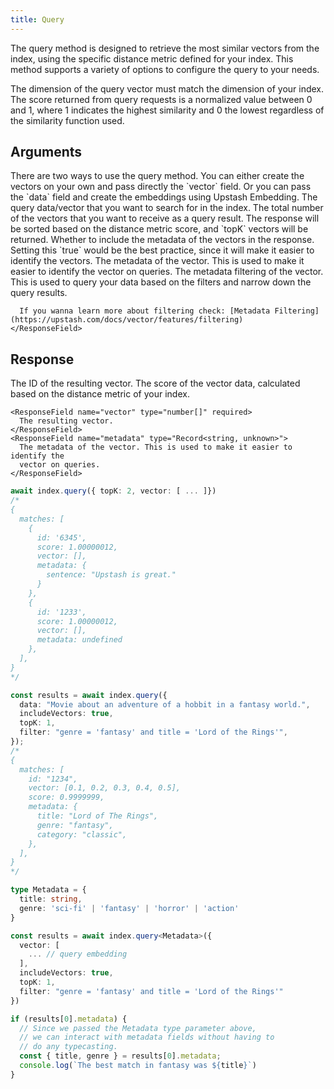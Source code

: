 ```yaml
---
title: Query
---
```


The query method is designed to retrieve the most similar vectors from the index, using the specific distance metric defined for your index. This method supports a variety of options to configure the query to your needs.

<Note>
  The dimension of the query vector must match the dimension of your index.
</Note>

<Note>
  The score returned from query requests is a normalized value between 0 and 1,
  where 1 indicates the highest similarity and 0 the lowest regardless of the
  similarity function used.
</Note>

## Arguments

<ResponseField name="Payload" type="QueryOptions" required>
  <Expandable defaultOpen="true">
    <ResponseField name="vector | data" type="number[] | string" required>
      <Note>
        There are two ways to use the query method. You can either create the vectors on your own and pass directly the `vector` field. Or you can pass the `data` field and create the embeddings using Upstash Embedding. 
      </Note>
      The query data/vector that you want to search for in the index.
    </ResponseField>
    <ResponseField name="topK" type="number" required>
      The total number of the vectors that you want to receive as a query
      result. The response will be sorted based on the distance metric score,
      and `topK` vectors will be returned.
    </ResponseField>
    <ResponseField name="includeMetadata" type="boolean">
      Whether to include the metadata of the vectors in the response. Setting
      this `true` would be the best practice, since it will make it easier to
      identify the vectors.
    </ResponseField>
    <ResponseField name="includeVectors" type="boolean">
      The metadata of the vector. This is used to make it easier to identify the
      vector on queries.
    </ResponseField>
    <ResponseField name="filter" type="string" >
      The metadata filtering of the vector. This is used to query your data based on the filters and narrow down the query results.

      If you wanna learn more about filtering check: [Metadata Filtering](https://upstash.com/docs/vector/features/filtering)
    </ResponseField>

  </Expandable>
</ResponseField>

## Response

<ResponseField name="QueryResponse" type="Vector[]" required>
  <Expandable defaultOpen="true">
    <ResponseField name="id" type="string | number" required>
      The ID of the resulting vector.
    </ResponseField>
	<ResponseField name="score" type="number" required>
      The score of the vector data, calculated based on the distance metric of your index.
    </ResponseField>

    <ResponseField name="vector" type="number[]" required>
      The resulting vector.
    </ResponseField>
    <ResponseField name="metadata" type="Record<string, unknown>">
      The metadata of the vector. This is used to make it easier to identify the
      vector on queries.
    </ResponseField>

  </Expandable>
</ResponseField>

<RequestExample>

```typescript Using Vector
await index.query({ topK: 2, vector: [ ... ]})
/*
{
  matches: [
    {
      id: '6345',
      score: 1.00000012,
      vector: [],
      metadata: {
		sentence: "Upstash is great."
	  }
    },
    {
      id: '1233',
      score: 1.00000012,
      vector: [],
      metadata: undefined
    },
  ],
}
*/
```

```typescript Using Data
const results = await index.query({
  data: "Movie about an adventure of a hobbit in a fantasy world.",
  includeVectors: true,
  topK: 1,
  filter: "genre = 'fantasy' and title = 'Lord of the Rings'",
});
/*
{
  matches: [
    id: "1234",
    vector: [0.1, 0.2, 0.3, 0.4, 0.5],
    score: 0.9999999,
    metadata: {
      title: "Lord of The Rings",
      genre: "fantasy",
      category: "classic",
    },
  ],
}
*/
```

```typescript Improved Typechecking
type Metadata = {
  title: string,
  genre: 'sci-fi' | 'fantasy' | 'horror' | 'action'
}

const results = await index.query<Metadata>({
  vector: [
    ... // query embedding
  ],
  includeVectors: true,
  topK: 1,
  filter: "genre = 'fantasy' and title = 'Lord of the Rings'"
})

if (results[0].metadata) {
  // Since we passed the Metadata type parameter above,
  // we can interact with metadata fields without having to
  // do any typecasting.
  const { title, genre } = results[0].metadata;
  console.log(`The best match in fantasy was ${title}`)
}
```

</RequestExample>

